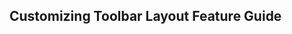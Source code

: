 
<Head>
  <title>
    Material React Table Docs - Customizing Toolbar Layout Feature Guide
  </title>
  <meta
    name="description"
    content="How to customize the Toolbars and add buttons in Material React Table"
  />
</Head>

## Customizing Toolbar Layout Feature Guide
